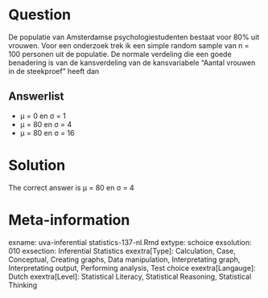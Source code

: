 Question
========

De populatie van Amsterdamse psychologiestudenten bestaat voor 80% uit vrouwen. Voor een onderzoek trek ik een simple random sample van n = 100 personen uit de populatie. De normale verdeling die een goede benadering is van de kansverdeling van de kansvariabele "Aantal vrouwen in de steekproef" heeft dan 

Answerlist
----------
* &mu; = 0 en &sigma; = 1
* &mu; = 80 en &sigma; = 4
* &mu; = 80 en &sigma; = 16

Solution
========

The correct answer is  &mu; = 80 en &sigma; = 4 

Meta-information
================
exname: uva-inferential statistics-137-nl.Rmd 
extype: schoice 
exsolution: 010 
exsection: Inferential Statistics
exextra[Type]: Calculation, Case, Conceptual, Creating graphs, Data manipulation, Interpretating graph, Interpretating output, Performing analysis, Test choice 
exextra[Langauge]: Dutch 
exextra[Level]: Statistical Literacy, Statistical Reasoning, Statistical Thinking 
